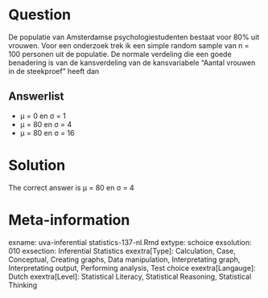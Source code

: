 Question
========

De populatie van Amsterdamse psychologiestudenten bestaat voor 80% uit vrouwen. Voor een onderzoek trek ik een simple random sample van n = 100 personen uit de populatie. De normale verdeling die een goede benadering is van de kansverdeling van de kansvariabele "Aantal vrouwen in de steekproef" heeft dan 

Answerlist
----------
* &mu; = 0 en &sigma; = 1
* &mu; = 80 en &sigma; = 4
* &mu; = 80 en &sigma; = 16

Solution
========

The correct answer is  &mu; = 80 en &sigma; = 4 

Meta-information
================
exname: uva-inferential statistics-137-nl.Rmd 
extype: schoice 
exsolution: 010 
exsection: Inferential Statistics
exextra[Type]: Calculation, Case, Conceptual, Creating graphs, Data manipulation, Interpretating graph, Interpretating output, Performing analysis, Test choice 
exextra[Langauge]: Dutch 
exextra[Level]: Statistical Literacy, Statistical Reasoning, Statistical Thinking 
